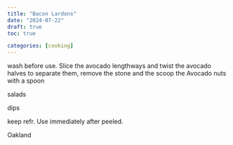 ```yaml
---
title: "Bacon Lardons"
date: "2024-07-22"
draft: true
toc: true

categories: [cooking]
---
```



wash before use.
Slice the avocado lengthways and twist the avocado halves to  separate them, remove the stone and the scoop the Avocado nuts with a spoon



salads

dips


keep refr. Use immediately after peeled.




Oakland
